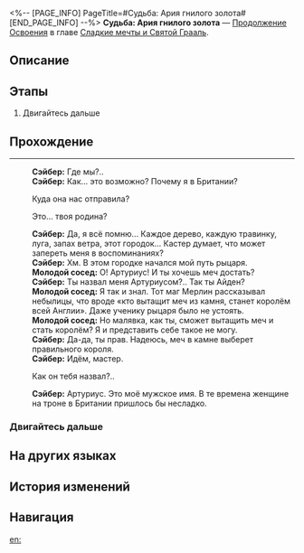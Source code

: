 <%-- [PAGE_INFO]
PageTitle=#Судьба: Ария гнилого золота#
[END_PAGE_INFO] --%>
{{Дополнить|Диалоги.}}
{{Миссия Инфобокс
|id              = 1040536
|Название        = 
|Изображение     = Миссия Судьба Ария гнилого золота.png
|Тип             = Продолжение Освоения
|Событие         = 
|Глава           = Сладкие мечты и Святой Грааль
|Условия         = Завершена [[Продолжение Освоения]] «[[Судьба: Ария гнилого золота]]»
|Персонажи       = Молодой сосед; Первопроходец; Сэйбер
|СтартЛокация    = [[<!--стартовый мир-->]] — [[<!--стартовая локация-->]]
|Мир             = <!--стартовый мир-->
|Предыдущая      = 
|Следующая       = ???
|Награды         = Путеводитель путешественника*6; Очищенный эфир*6; Кредиты*100 000
}}
'''Судьба: Ария гнилого золота''' — [[Продолжение Освоения]] в главе [[Сладкие мечты и Святой Грааль]].

==Описание==
{{Описание|<!--официальное описание из Перекрёстка судеб-->}}

==Этапы==
# Двигайтесь дальше

==Прохождение==
{{Дополнить}}
----
:'''Сэйбер:''' Где мы?..
:'''Сэйбер:''' Как... это возможно? Почему я в Британии?
:{{Диалог|Стрелка}} Куда она нас отправила?
:{{Диалог|Стрелка}} Это... твоя родина?
:'''Сэйбер:''' Да, я всё помню... Каждое дерево, каждую травинку, луга, запах ветра, этот городок... Кастер думает, что может запереть меня в воспоминаниях?
:'''Сэйбер:''' Хм. В этом городке начался мой путь рыцаря.
:'''Молодой сосед:''' О! Артуриус! И ты хочешь меч достать?
:'''Сэйбер:''' Ты назвал меня Артуриусом?.. Так ты Айден?
:'''Молодой сосед:''' Я так и знал. Тот маг Мерлин рассказывал небылицы, что вроде «кто вытащит меч из камня, станет королём всей Англии». Даже ученику рыцаря было не устоять.
:'''Молодой сосед:''' Но малявка, как ты, сможет вытащить меч и стать королём? Я и представить себе такое не могу.
:'''Сэйбер:''' Да-да, ты прав. Надеюсь, меч в камне выберет правильного короля.
:'''Сэйбер:''' Идём, мастер.
:{{Диалог|Стрелка}} Как он тебя назвал?..
:'''Сэйбер:''' Артуриус. Это моё мужское имя. В те времена женщине на троне в Британии пришлось бы несладко.
:{{tx}}
{{Диалог Конец}}

===Двигайтесь дальше===
{{Описание миссии|тип=Продолжение Освоения|локация=<!--необходимо добавить-->|Чужеземный ветер принёс истории из далёких краёв.}}
{{Диалог Начало}}
{{Описание миссии|тип=Продолжение Освоения|локация=<!--необходимо добавить-->|Пророчества исполнились, а желания - нет.}}
{{Диалог Конец}}

==На других языках==
{{На других языках
|en   = Fate/Aria of Rotten Gold
|zhs  = 命运/咏叹腐朽金黄
|zht  = 命運/詠嘆腐朽金黃
|ja   = Fate&nbsp;/&nbsp;朽ちゆく黄金のアリア
|ko   = Fate/부패한 황금의 아리아
|es   = Fate/Aria del oro podrido
|fr   = Fate/Aria de l'or putride
|ru   = Судьба: Ария гнилого золота
|th   = Fate/ บทขับขานแห่งทองคำเสื่อมโทรม
|vi   = Fate/Nhạc Khúc Hoàng Kim Mục Nát
|de   = Fate/Arie des verfallenen Goldes
|id   = Fate/Elegi Emas yang Lapuk
|pt   = Fate/Ária do Ouro Apodrecido
}}

==История изменений==
{{История изменений|3.5}}

==Навигация==
{{Продолжение Освоения Навбокс|Глава }}

[[en:]]
